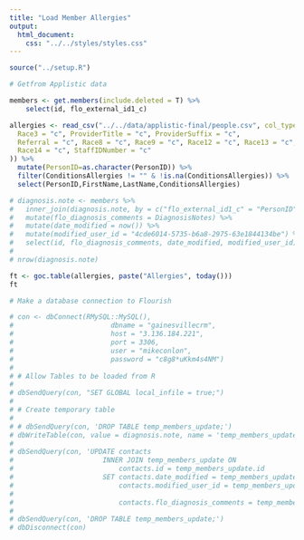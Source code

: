 ```yaml
---
title: "Load Member Allergies"
output:
  html_document:
    css: "../../styles/styles.css"
---
```


```r
source("../setup.R")
```

```r
# Getfrom Applistic data

members <- get.members(include.deleted = T) %>%
    select(id, flo_external_id1_c)

allergies <- read_csv("../../data/applistic-final/people.csv", col_types = list(
  Race3 = "c", ProviderTitle = "c", ProviderSuffix = "c",
  Referral = "c", Race8 = "c", Race9 = "c", Race12 = "c", Race13 = "c",
  Race14 = "c", StaffIDNumber = "c"
)) %>%
  mutate(PersonID=as.character(PersonID)) %>%
  filter(ConditionsAllergies != "" & !is.na(ConditionsAllergies)) %>%
  select(PersonID,FirstName,LastName,ConditionsAllergies)

# diagnosis.note <- members %>%
#   inner_join(diagnosis.note, by = c("flo_external_id1_c" = "PersonID")) %>%
#   mutate(flo_diagnosis_comments = DiagnosisNotes) %>%
#   mutate(date_modified = now()) %>%
#   mutate(modified_user_id = "4cde6014-5735-b6a8-2975-63e1844134be") %>%
#   select(id, flo_diagnosis_comments, date_modified, modified_user_id)
# 
# nrow(diagnosis.note)

ft <- goc.table(allergies, paste("Allergies", today()))
ft
```

```r
# Make a database connection to Flourish

# con <- dbConnect(RMySQL::MySQL(),
#                        dbname = "gainesvillecrm",
#                        host = "3.136.184.221",
#                        port = 3306,
#                        user = "mikeconlon",
#                        password = "c8g8*uKkm4s4NM")
# 
# # Allow Tables to be loaded from R
# 
# dbSendQuery(con, "SET GLOBAL local_infile = true;")
# 
# # Create temporary table
# 
# # dbSendQuery(con, 'DROP TABLE temp_members_update;')
# dbWriteTable(con, value = diagnosis.note, name = 'temp_members_update', append = F, row.names = F)
# 
# dbSendQuery(con, 'UPDATE contacts
#                      INNER JOIN temp_members_update ON
#                          contacts.id = temp_members_update.id
#                      SET contacts.date_modified = temp_members_update.date_modified,
#                          contacts.modified_user_id = temp_members_update.modified_user_id,
# 
#                          contacts.flo_diagnosis_comments = temp_members_update.flo_diagnosis_comments;')
# 
# dbSendQuery(con, 'DROP TABLE temp_members_update;')
# dbDisconnect(con)
```
